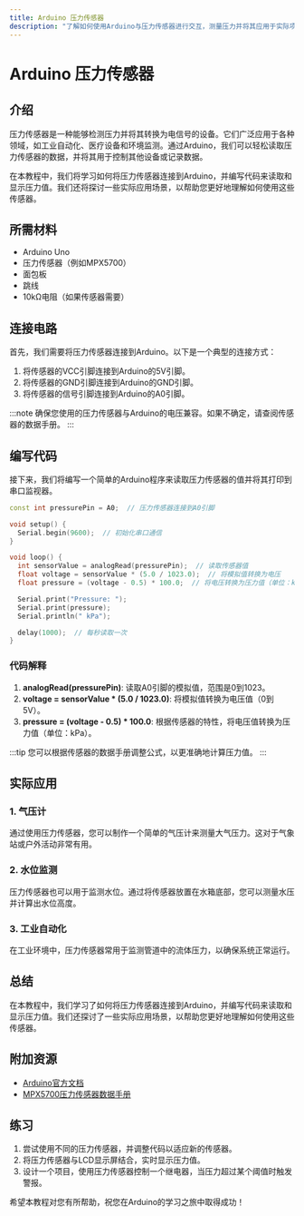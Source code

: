 ```yaml
---
title: Arduino 压力传感器
description: "了解如何使用Arduino与压力传感器进行交互，测量压力并将其应用于实际项目中。"
---
```


# Arduino 压力传感器

## 介绍

压力传感器是一种能够检测压力并将其转换为电信号的设备。它们广泛应用于各种领域，如工业自动化、医疗设备和环境监测。通过Arduino，我们可以轻松读取压力传感器的数据，并将其用于控制其他设备或记录数据。

在本教程中，我们将学习如何将压力传感器连接到Arduino，并编写代码来读取和显示压力值。我们还将探讨一些实际应用场景，以帮助您更好地理解如何使用这些传感器。

## 所需材料

- Arduino Uno
- 压力传感器（例如MPX5700）
- 面包板
- 跳线
- 10kΩ电阻（如果传感器需要）

## 连接电路

首先，我们需要将压力传感器连接到Arduino。以下是一个典型的连接方式：

1. 将传感器的VCC引脚连接到Arduino的5V引脚。
2. 将传感器的GND引脚连接到Arduino的GND引脚。
3. 将传感器的信号引脚连接到Arduino的A0引脚。

:::note
确保您使用的压力传感器与Arduino的电压兼容。如果不确定，请查阅传感器的数据手册。
:::

## 编写代码

接下来，我们将编写一个简单的Arduino程序来读取压力传感器的值并将其打印到串口监视器。

```cpp
const int pressurePin = A0;  // 压力传感器连接到A0引脚

void setup() {
  Serial.begin(9600);  // 初始化串口通信
}

void loop() {
  int sensorValue = analogRead(pressurePin);  // 读取传感器值
  float voltage = sensorValue * (5.0 / 1023.0);  // 将模拟值转换为电压
  float pressure = (voltage - 0.5) * 100.0;  // 将电压转换为压力值（单位：kPa）

  Serial.print("Pressure: ");
  Serial.print(pressure);
  Serial.println(" kPa");

  delay(1000);  // 每秒读取一次
}
```

### 代码解释

1. **analogRead(pressurePin)**: 读取A0引脚的模拟值，范围是0到1023。
2. **voltage = sensorValue * (5.0 / 1023.0)**: 将模拟值转换为电压值（0到5V）。
3. **pressure = (voltage - 0.5) * 100.0**: 根据传感器的特性，将电压值转换为压力值（单位：kPa）。

:::tip
您可以根据传感器的数据手册调整公式，以更准确地计算压力值。
:::

## 实际应用

### 1. 气压计

通过使用压力传感器，您可以制作一个简单的气压计来测量大气压力。这对于气象站或户外活动非常有用。

### 2. 水位监测

压力传感器也可以用于监测水位。通过将传感器放置在水箱底部，您可以测量水压并计算出水位高度。

### 3. 工业自动化

在工业环境中，压力传感器常用于监测管道中的流体压力，以确保系统正常运行。

## 总结

在本教程中，我们学习了如何将压力传感器连接到Arduino，并编写代码来读取和显示压力值。我们还探讨了一些实际应用场景，以帮助您更好地理解如何使用这些传感器。

## 附加资源

- [Arduino官方文档](https://www.arduino.cc/en/Guide/HomePage)
- [MPX5700压力传感器数据手册](https://www.nxp.com/docs/en/data-sheet/MPX5700.pdf)

## 练习

1. 尝试使用不同的压力传感器，并调整代码以适应新的传感器。
2. 将压力传感器与LCD显示屏结合，实时显示压力值。
3. 设计一个项目，使用压力传感器控制一个继电器，当压力超过某个阈值时触发警报。

希望本教程对您有所帮助，祝您在Arduino的学习之旅中取得成功！